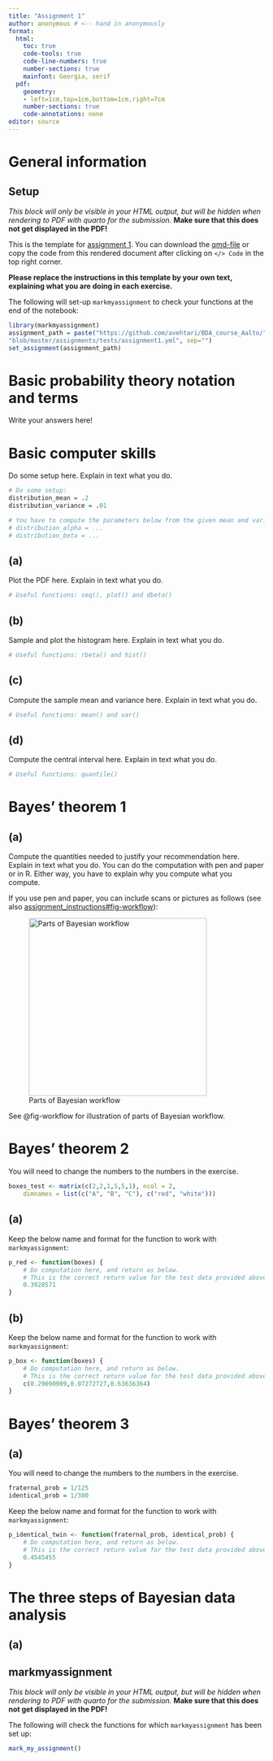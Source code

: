 ```yaml
---
title: "Assignment 1"
author: anonymous # <-- hand in anonymously
format:
  html:
    toc: true
    code-tools: true
    code-line-numbers: true
    number-sections: true
    mainfont: Georgia, serif
  pdf:
    geometry:
    - left=1cm,top=1cm,bottom=1cm,right=7cm
    number-sections: true
    code-annotations: none
editor: source
---
```



# General information

:::: {.content-hidden when-format="pdf"}
::: {.callout-warning collapse=false}

## Setup


*This block will only be visible in your HTML output, but will be hidden when rendering to PDF with quarto for the submission.*
**Make sure that this does not get displayed in the PDF!**
    



This is the template for [assignment 1](assignment1.html). You can download the [qmd-file](https://avehtari.github.io/BDA_course_Aalto/assignments/template1.qmd) or copy the code from this rendered document after clicking on `</> Code` in the top right corner.

**Please replace the instructions in this template by your own text, explaining what you are doing in each exercise.**

The following will set-up `markmyassignment` to check your functions at the end of the notebook:

```r
library(markmyassignment)
assignment_path = paste("https://github.com/avehtari/BDA_course_Aalto/",
"blob/master/assignments/tests/assignment1.yml", sep="")
set_assignment(assignment_path)
```

:::
::::


# Basic probability theory notation and terms

Write your answers here!



# Basic computer skills

Do some setup here. Explain in text what you do.
```r
# Do some setup:
distribution_mean = .2
distribution_variance = .01

# You have to compute the parameters below from the given mean and variance
# distribution_alpha = ...
# distribution_beta = ...
```



## (a)


Plot the PDF here. Explain in text what you do.
```r
# Useful functions: seq(), plot() and dbeta()
```



## (b)


Sample and plot the histogram here. Explain in text what you do.
```r
# Useful functions: rbeta() and hist()
```



## (c)


Compute the sample mean and variance here. Explain in text what you do.
```r
# Useful functions: mean() and var()
```



## (d)


Compute the central interval here. Explain in text what you do.
```r
# Useful functions: quantile()
```


# Bayes' theorem 1

## (a)


Compute the quantities needed to justify your recommendation here. Explain in text what you do.
You can do the computation with pen and paper or in R.
Either way, you have to explain why you compute what you compute.

If you use pen and paper, you can include scans or pictures as follows (see also [assignment_instructions#fig-workflow](assignment_instructions#fig-workflow)):

![Parts of Bayesian workflow](additional_files/bayes_workflow.jpg){#fig-workflow width="350"}

See @fig-workflow for illustration of parts of Bayesian workflow.


# Bayes' theorem 2

You will need to change the numbers to the numbers in the exercise.
```r
boxes_test <- matrix(c(2,2,1,5,5,1), ncol = 2,
    dimnames = list(c("A", "B", "C"), c("red", "white")))
```



## (a)


Keep the below name and format for the function to work with `markmyassignment`:
```r
p_red <- function(boxes) {
    # Do computation here, and return as below.
    # This is the correct return value for the test data provided above.
    0.3928571
}
```



## (b)


Keep the below name and format for the function to work with `markmyassignment`:
```r
p_box <- function(boxes) {
    # Do computation here, and return as below.
    # This is the correct return value for the test data provided above.
    c(0.29090909,0.07272727,0.63636364)
}
```


# Bayes' theorem 3

## (a)


You will need to change the numbers to the numbers in the exercise.
```r
fraternal_prob = 1/125
identical_prob = 1/300
```
Keep the below name and format for the function to work with `markmyassignment`:
```r
p_identical_twin <- function(fraternal_prob, identical_prob) {
    # Do computation here, and return as below.
    # This is the correct return value for the test data provided above.
    0.4545455
}
```


# The three steps of Bayesian data analysis

## (a)


:::: {.content-hidden when-format="pdf"}
::: {.callout-warning collapse=false}

## markmyassignment


*This block will only be visible in your HTML output, but will be hidden when rendering to PDF with quarto for the submission.*
**Make sure that this does not get displayed in the PDF!**
    


The following will check the functions for which `markmyassignment` has been set up:

```r
mark_my_assignment()
```

:::
::::

